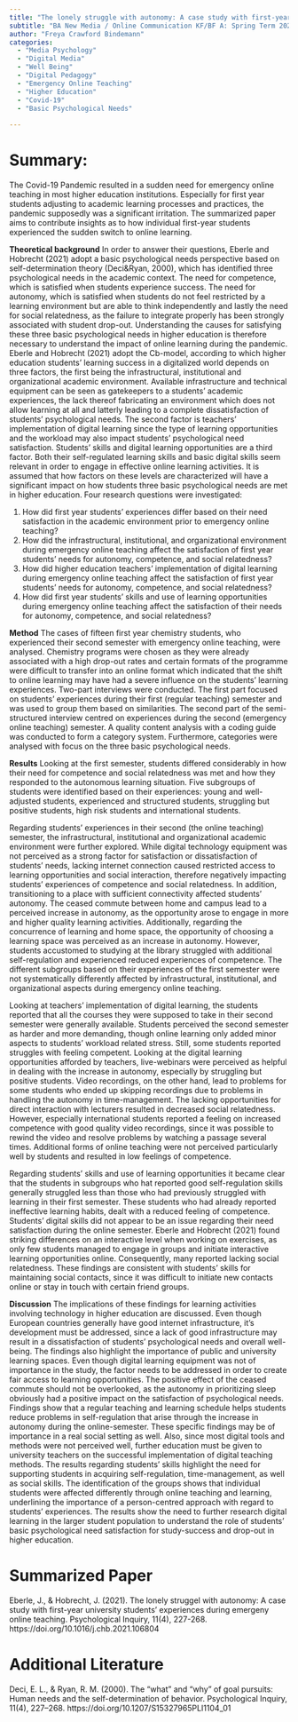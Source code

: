 ---
title: "The lonely struggle with autonomy: A case study with first-year university students‘ experiences during emergency online teaching."
subtitle: "BA New Media / Online Communication KF/BF A: Spring Term 2023"
author: "Freya Crawford Bindemann"
categories:
  - "Media Psychology"
  - "Digital Media"
  - "Well Being"
  - "Digital Pedagogy"
  - "Emergency Online Teaching"
  - "Higher Education"
  - "Covid-19"
  - "Basic Psychological Needs"
 
---


# Summary: 
The Covid-19 Pandemic resulted in a sudden need for emergency online teaching in most higher education institutions. Especially for first year students adjusting to academic learning processes and practices, the pandemic supposedly was a significant irritation. The summarized paper aims to contribute insights as to how individual first-year students experienced the sudden switch to online learning. 

**Theoretical background**
In order to answer their questions, Eberle and Hobrecht (2021) adopt a basic psychological needs perspective based on self-determination theory (Deci&Ryan, 2000), which has identified three psychological needs in the academic context. The need for competence, which is satisfied when students experience success. The need for autonomy, which is satisfied when students do not feel restricted by a learning environment but are able to think independently and lastly the need for social relatedness, as the failure to integrate properly has been strongly associated with student drop-out. 
Understanding the causes for satisfying these three basic psychological needs in higher education is therefore necessary to understand the impact of online learning during the pandemic. 
Eberle and Hobrecht (2021) adopt the Cb-model, according to which higher education students’ learning success in a digitalized world depends on three factors, the first being the infrastructural, institutional and organizational academic environment. Available infrastructure and technical equipment can be seen as gatekeepers to a students’ academic experiences, the lack thereof fabricating an environment which does not allow learning at all and latterly leading to a complete dissatisfaction of students’ psychological needs. The second factor is teachers’ implementation of digital learning since the type of learning opportunities and the workload may also impact students’ psychological need satisfaction. Students’ skills and digital learning opportunities are a third factor. Both their self-regulated learning skills and basic digital skills seem relevant in order to engage in effective online learning activities. 
It is assumed that how factors on these levels are characterized will have a significant impact on how students three basic psychological needs are met in higher education. Four research questions were investigated: 

1) How did first year students’ experiences differ based on their need satisfaction in the academic environment prior to emergency online teaching? 
2) How did the infrastructural, institutional, and organizational environment during emergency online teaching affect the satisfaction of first year students’ needs for autonomy, competence, and social relatedness? 
3) How did higher education teachers’ implementation of digital learning during emergency online teaching affect the satisfaction of first year students’ needs for autonomy, competence, and social relatedness? 
4) How did first year students’ skills and use of learning opportunities during emergency online teaching affect the satisfaction of their needs for autonomy, competence, and social relatedness? 

**Method**
The cases of fifteen first year chemistry students, who experienced their second semester with emergency online teaching, were analysed. Chemistry programs were chosen as they were already associated with a high drop-out rates and certain formats of the programme were difficult to transfer into an online format which indicated that the shift to online learning may have had a severe influence on the students’ learning experiences. 
Two-part interviews were conducted. The first part focused on students’ experiences during their first (regular teaching) semester and was used to group them based on similarities. The second part of the semi-structured interview centred on experiences during the second (emergency online teaching) semester. A quality content analysis with a coding guide was conducted to form a category system. Furthermore, categories were analysed with focus on the three basic psychological needs. 

**Results**
Looking at the first semester, students differed considerably in how their need for competence and social relatedness was met and how they responded to the autonomous learning situation. Five subgroups of students were identified based on their experiences: young and well-adjusted students, experienced and structured students, struggling but positive students, high risk students and international students. 

Regarding students’ experiences in their second (the online teaching) semester, the infrastructural, institutional and organizational academic environment were further explored. While digital technology equipment was not perceived as a strong factor for satisfaction or dissatisfaction of students’ needs, lacking internet connection caused restricted access to learning opportunities and social interaction, therefore negatively impacting students’ experiences of competence and social relatedness. In addition, transitioning to a place with sufficient connectivity affected students’ autonomy. The ceased commute between home and campus lead to a perceived increase in autonomy, as the opportunity arose to engage in more and higher quality learning activities. Additionally, regarding the concurrence of learning and home space, the opportunity of choosing a learning space was perceived as an increase in autonomy. However, students accustomed to studying at the library struggled with additional self-regulation and experienced reduced experiences of competence. The different subgroups based on their experiences of the first semester were not systematically differently affected by infrastructural, institutional, and organizational aspects during emergency online teaching. 

Looking at teachers’ implementation of digital learning, the students reported that all the courses they were supposed to take in their second semester were generally available. 
Students perceived the second semester as harder and more demanding, though online learning only added minor aspects to students’ workload related stress. Still, some students reported struggles with feeling competent.
Looking at the digital learning opportunities afforded by teachers, live-webinars were perceived as helpful in dealing with the increase in autonomy, especially by struggling but positive students. Video recordings, on the other hand, lead to problems for some students who ended up skipping recordings due to problems in handling the autonomy in time-management. The lacking opportunities for direct interaction with lecturers resulted in decreased social relatedness. However, especially international students reported a feeling on increased competence with good quality video recordings, since it was possible to rewind the video and resolve problems by watching a passage several times. Additional forms of online teaching were not perceived particularly well by students and resulted in low feelings of competence. 

Regarding students’ skills and use of learning opportunities it became clear that the students in subgroups who hat reported good self-regulation skills generally struggled less than those who had previously struggled with learning in their first semester. These students who had already reported ineffective learning habits, dealt with a reduced feeling of competence. Students’ digital skills did not appear to be an issue regarding their need satisfaction during the online semester. 
Eberle and Hobrecht (2021) found striking differences on an interactive level when working on exercises, as only few students managed to engage in groups and initiate interactive learning opportunities online. Consequently, many reported lacking social relatedness. These findings are consistent with students’ skills for maintaining social contacts, since it was difficult to initiate new contacts online or stay in touch with certain friend groups. 

**Discussion**
The implications of these findings for learning activities involving technology in higher education are discussed. 
Even though European countries generally have good internet infrastructure, it’s development must be addressed, since a lack of good infrastructure may result in a dissatisfaction of students’ psychological needs and overall well-being. The findings also highlight the importance of public and university learning spaces. Even though digital learning equipment was not of importance in the study, the factor needs to be addressed in order to create fair access to learning opportunities. The positive effect of the ceased commute should not be overlooked, as the autonomy in prioritizing sleep obviously had a positive impact on the satisfaction of psychological needs. 
Findings show that a regular teaching and learning schedule helps students reduce problems in self-regulation that arise through the increase in autonomy during the online-semester. These specific findings may be of importance in a real social setting as well. Also, since most digital tools and methods were not perceived well, further education must be given to university teachers on the successful implementation of digital teaching methods. The results regarding students’ skills highlight the need for supporting students in acquiring self-regulation, time-management, as well as social skills. 
The identification of the groups shows that individual students were affected differently through online teaching and learning, underlining the importance of a person-centred approach with regard to students’ experiences. The results show the need to further research digital learning in the larger student population to understand the role of students’ basic psychological need satisfaction for study-success and drop-out in higher education. 

# Summarized Paper
Eberle, J., & Hobrecht, J. (2021). The lonely struggel with autonomy: A case study with first-year university students' experiences during emergeny online teaching. Psychological Inquiry, 11(4), 227-268. https://doi.org/10.1016/j.chb.2021.106804


# Additional Literature
Deci, E. L., & Ryan, R. M. (2000). The "what" and "why" of goal pursuits: Human needs and the self-determination of behavior. Psychological Inquiry, 11(4), 227–268. https://doi.org/10.1207/S15327965PLI1104_01

